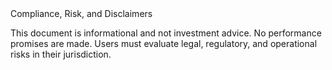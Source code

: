 <!-- markdownlint-disable MD041 -->

<Section>
  <AnimatedHeading as="h1">Compliance, Risk, and Disclaimers</AnimatedHeading>
  <p>
    This document is informational and not investment advice. No performance promises are made. Users must evaluate
    legal, regulatory, and operational risks in their jurisdiction.
  </p>
</Section>
